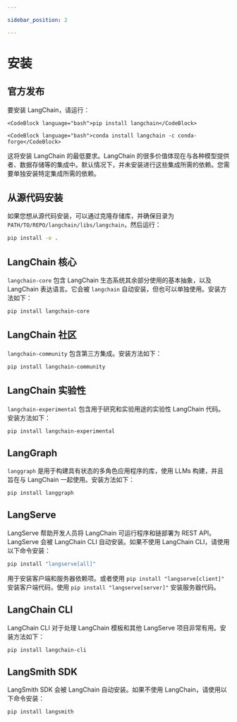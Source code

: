 ```yaml
---

sidebar_position: 2

---
```


# 安装

## 官方发布

要安装 LangChain，请运行：




<Tabs>

  <TabItem value="pip" label="Pip" default>

    <CodeBlock language="bash">pip install langchain</CodeBlock>

  </TabItem>

  <TabItem value="conda" label="Conda">

    <CodeBlock language="bash">conda install langchain -c conda-forge</CodeBlock>

  </TabItem>

</Tabs>

这将安装 LangChain 的最低要求。LangChain 的很多价值体现在与各种模型提供者、数据存储等的集成中。默认情况下，并未安装进行这些集成所需的依赖。您需要单独安装特定集成所需的依赖。

## 从源代码安装

如果您想从源代码安装，可以通过克隆存储库，并确保目录为 `PATH/TO/REPO/langchain/libs/langchain`，然后运行：

```bash
pip install -e .
```

## LangChain 核心

`langchain-core` 包含 LangChain 生态系统其余部分使用的基本抽象，以及 LangChain 表达语言。它会被 `langchain` 自动安装，但也可以单独使用。安装方法如下：

```bash
pip install langchain-core
```

## LangChain 社区

`langchain-community` 包含第三方集成。安装方法如下：

```bash
pip install langchain-community
```

## LangChain 实验性

`langchain-experimental` 包含用于研究和实验用途的实验性 LangChain 代码。安装方法如下：

```bash
pip install langchain-experimental
```

## LangGraph

`langgraph` 是用于构建具有状态的多角色应用程序的库，使用 LLMs 构建，并且旨在与 LangChain 一起使用。安装方法如下：

```bash
pip install langgraph
```

## LangServe

LangServe 帮助开发人员将 LangChain 可运行程序和链部署为 REST API。LangServe 会被 LangChain CLI 自动安装。如果不使用 LangChain CLI，请使用以下命令安装：

```bash
pip install "langserve[all]"
```

用于安装客户端和服务器依赖项。或者使用 `pip install "langserve[client]"` 安装客户端代码，使用 `pip install "langserve[server]"` 安装服务器代码。

## LangChain CLI

LangChain CLI 对于处理 LangChain 模板和其他 LangServe 项目非常有用。安装方法如下：

```bash
pip install langchain-cli
```

## LangSmith SDK

LangSmith SDK 会被 LangChain 自动安装。如果不使用 LangChain，请使用以下命令安装：

```bash
pip install langsmith
```